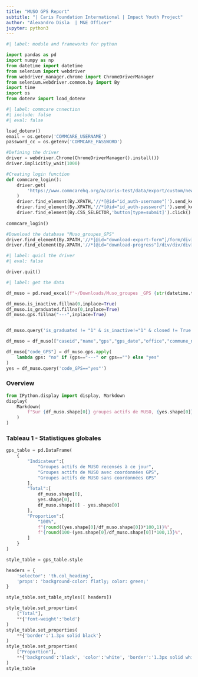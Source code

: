 ```yaml
---
title: "MUSO GPS Report"
subtitle: "| Caris Foundation International | Impact Youth Project"
author: "Alexandro Disla  | M&E Officer"
jupyter: python3
---
```


<style>
body{
  text-align: justify
}
</style>


```python
#| label: module and frameworks for python

import pandas as pd
import numpy as np
from datetime import datetime 
from selenium import webdriver
from webdriver_manager.chrome import ChromeDriverManager
from selenium.webdriver.common.by import By
import time
import os
from dotenv import load_dotenv
```

```python
#| label: commcare cnnection
#| include: false
#| eval: false

load_dotenv()
email = os.getenv('COMMCARE_USERNAME')
password_cc = os.getenv('COMMCARE_PASSWORD')

#Defining the driver
driver = webdriver.Chrome(ChromeDriverManager().install())
driver.implicitly_wait(1000)

#Creating login function
def commcare_login():
    driver.get(
        'https://www.commcarehq.org/a/caris-test/data/export/custom/new/case/download/c6bf8477aadc01e8034f62066beb0a6d/'
    )
    driver.find_element(By.XPATH,'//*[@id="id_auth-username"]').send_keys(email)
    driver.find_element(By.XPATH,'//*[@id="id_auth-password"]').send_keys(password_cc)
    driver.find_element(By.CSS_SELECTOR,'button[type=submit]').click()
       
commcare_login()

#Download the database "Muso_groupes_GPS"
driver.find_element(By.XPATH,'//*[@id="download-export-form"]/form/div[2]/div/div[2]/div[1]/button/span[1]').click()
driver.find_element(By.XPATH,'//*[@id="download-progress"]/div/div/div[2]/div[1]/form/a/span[1]').click()


```


```python
#| label: quicl the driver
#| eval: false

driver.quit()
```


```python
#| label: get the data

df_muso = pd.read_excel(f"~/Downloads/Muso_groupes _GPS {str(datetime.today().strftime('%Y-%m-%d'))}.xlsx")

df_muso.is_inactive.fillna(0,inplace=True)
df_muso.is_graduated.fillna(0,inplace=True)
df_muso.gps.fillna("---",inplace=True)


df_muso.query('is_graduated != "1" & is_inactive!="1" & closed != True',inplace=True)

df_muso = df_muso[["caseid","name","gps","gps_date","office","commune_name","office_name","officer_name","is_inactive"]]

df_muso["code_GPS"] = df_muso.gps.apply(
    lambda gps: "no" if (gps=="---" or gps=="") else "yes" 
)
yes = df_muso.query('code_GPS=="yes"')
```

### **Overview**

```python
from IPython.display import display, Markdown
display(
    Markdown(
        f"Sur {df_muso.shape[0]} groupes actifs de MUSO, {yes.shape[0]} ont déjà un code GPS soit {round((yes.shape[0]/df_muso.shape[0])*100,2)}%. Ci-après un petit tableau synoptique:"
    )
)
```

### **Tableau 1 - Statistiques globales**


```python
gps_table = pd.DataFrame(
    {
        "Indicateur":[
            "Groupes actifs de MUSO recensés à ce jour",
            "Groupes actifs de MUSO avec coordonnées GPS",
            "Groupes actifs de MUSO sans coordonnées GPS"
        ],
        "Total":[
            df_muso.shape[0],
            yes.shape[0],
            df_muso.shape[0] - yes.shape[0]
        ],
        "Proportion":[
            "100%",
            f"{round((yes.shape[0]/df_muso.shape[0])*100,1)}%",
            f"{round(100-(yes.shape[0]/df_muso.shape[0])*100,1)}%",
        ]
    }
)

style_table = gps_table.style

headers = {
    'selector': 'th.col_heading',
    'props': 'background-color: flatly; color: green;'
}

style_table.set_table_styles([ headers])

style_table.set_properties(
    ["Total"],
    **{'font-weight':'bold'}
)
style_table.set_properties(
    **{'border':'1.3px solid black'}
)
style_table.set_properties(
    ["Proportion"],
    **{'background':'black', 'color':'white', 'border':'1.3px solid white'}
)
style_table
```
